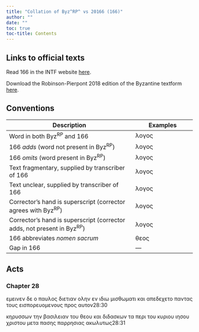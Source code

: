 ```yaml
---
title: "Collation of Byz^RP^ vs 20166 (166)"
author: ""
date: ""
toc: true
toc-title: Contents
---
```


::: {.callout-note appearance="minimal" icon="false" collapse="true"}
# Links to official texts

Read 166 in the INTF website [here](https://ntvmr.uni-muenster.de/manuscript-workspace?docID=20166).

Download the Robinson-Pierpont 2018 edition of the Byzantine textform [here](https://web.archive.org/web/20210413060536/https://byzantinetext.com/wp-content/uploads/2021/03/robinson-pierpont-2018-gnt-edition.pdf).


:::


::: {.callout-note appearance="minimal" icon="false" collapse="true"}
# Conventions

| Description                                                              	| Examples                           	|
|--------------------------------------------------------------------------	|------------------------------------	|
| Word in both Byz^RP^ and 166                                   	| λογος                              	|
| 166 *adds* (word not present in Byz^RP^)                       	| [λογος]{.greek-added}            	|
| 166 *omits* (word present in Byz^RP^)                          	| [λογος]{.greek-omitted}          	|
| Text fragmentary, supplied by transcriber of 166               	| [λογος]{.greek-supplied}         	|
| Text unclear, supplied by transcriber of 166                   	| [λογος]{.unclear}                	|
| Corrector's hand is superscript (corrector agrees with Byz^RP^)          	| [λογος]{.corr}                   	|
| Corrector's hand is superscript (corrector adds, not present in Byz^RP^) 	| [[λογος]{.corr}]{.greek-added} 	|
| 166 abbreviates *nomen sacrum*                                 	| [θεος]{.greek-abbr}            	|
| Gap in 166                                                     	| [―]{.gap}                        	|
:::

## Acts

### Chapter 28

[εμεινεν]{.greek-omitted} [δε]{.greek-omitted} [ο]{.greek-omitted} [παυλος]{.greek-omitted} [δι]{.greek-supplied}[ετι]{.unclear}[αν]{.greek-supplied} [ολην]{.greek-supplied} [εν]{.greek-supplied} [ι]{.greek-supplied}[διω]{.unclear} [μισθωμα]{.greek-supplied}τι κ[αι]{.unclear} [απεδεχε]{.greek-supplied}το πα[ν]{.unclear}[τας]{.greek-supplied} [τους]{.greek-supplied} εισπορ[ευ]{.unclear}[ομε]{.greek-supplied}νους προ[ς]{.greek-supplied} [αυτον]{.greek-supplied}[28:30]{.aside}

κηρυσ[σων]{.greek-supplied} [την]{.greek-supplied} [βασιλειαν]{.greek-omitted} [του]{.greek-omitted} [θεου]{.greek-omitted} [και]{.greek-omitted} [διδασκων]{.greek-omitted} [τα]{.greek-omitted} [περι]{.greek-omitted} [του]{.greek-omitted} [κυριου]{.greek-omitted} [ιησου]{.greek-omitted} [χριστου]{.greek-omitted} [μετα]{.greek-omitted} [πασης]{.greek-omitted} [παρρησιας]{.greek-omitted} [ακωλυτως]{.greek-omitted}[28:31]{.aside}

